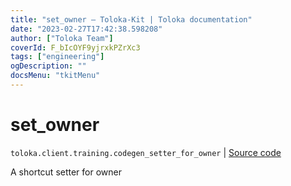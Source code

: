 ```yaml
---
title: "set_owner — Toloka-Kit | Toloka documentation"
date: "2023-02-27T17:42:38.598208"
author: ["Toloka Team"]
coverId: F_bIcOYF9yjrxkPZrXc3
tags: ["engineering"]
ogDescription: ""
docsMenu: "tkitMenu"
---
```


# set_owner
`toloka.client.training.codegen_setter_for_owner` | [Source code](https://github.com/Toloka/toloka-kit/blob/v1.1.4/src/client/training.py#L0)

A shortcut setter for owner